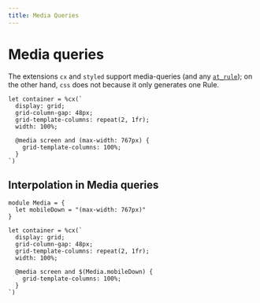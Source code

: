 ```yaml
---
title: Media Queries
---
```


# Media queries

The extensions `cx` and `styled` support media-queries (and any [`at_rule`](https://developer.mozilla.org/en-US/docs/Web/CSS/At-rule)); on the other hand, `css` does not because it only generates one Rule.

```rescript
let container = %cx(`
  display: grid;
  grid-column-gap: 48px;
  grid-template-columns: repeat(2, 1fr);
  width: 100%;

  @media screen and (max-width: 767px) {
    grid-template-columns: 100%;
  }
`)
```

## Interpolation in Media queries

```rescript
module Media = {
  let mobileDown = "(max-width: 767px)"
}

let container = %cx(`
  display: grid;
  grid-column-gap: 48px;
  grid-template-columns: repeat(2, 1fr);
  width: 100%;

  @media screen and $(Media.mobileDown) {
    grid-template-columns: 100%;
  }
`)
```
